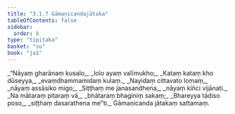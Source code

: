 ```yaml
---
title: "3.1.7 Gāmaṇicandajātaka"
tableOfContents: false
sidebar:
  order: 8
type: "tipitaka"
basket: "su"
book: "ja1"
---
```



<DynamicBreadcrumb />

<Division number="19" book="ja1">

<Paragraph number="694" type="verses" book="ja1">
_“Nāyaṃ gharānaṃ kusalo,_  
_lolo ayaṃ valīmukho;_  
_Kataṃ kataṃ kho dūseyya,_  
_evaṃdhammamidaṃ kulaṃ._  

</Paragraph>

</Division>
<Division number="20" book="ja1">

<Paragraph number="695" type="verses" book="ja1">
_Nayidaṃ cittavato lomaṃ,_  
_nāyaṃ assāsiko migo;_  
_Siṭṭhaṃ me janasandhena,_  
_nāyaṃ kiñci vijānati._  

</Paragraph>

</Division>
<Division number="21" book="ja1">

<Paragraph number="696" type="verses" book="ja1">
_Na mātaraṃ pitaraṃ vā,_  
_bhātaraṃ bhaginiṃ sakaṃ;_  
_Bhareyya tādiso poso,_  
_siṭṭhaṃ dasarathena me”ti._  


</Paragraph>
</Division>

<Paragraph number="697" type="center" book="ja1">
Gāmaṇicanda jātakaṃ sattamaṃ.
</Paragraph>